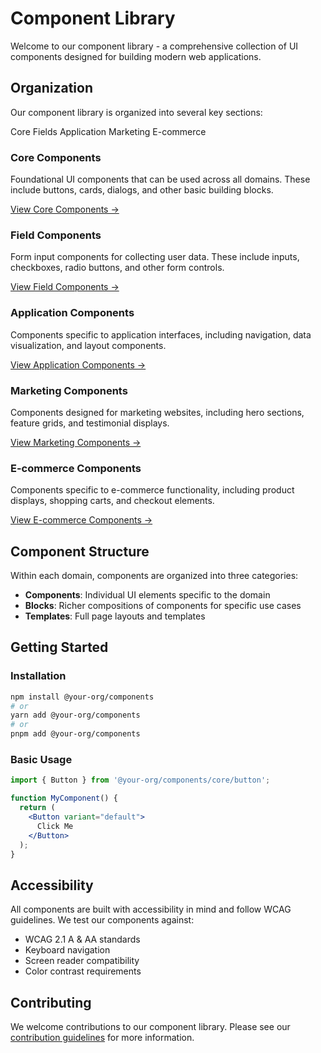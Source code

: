 
<Meta title="Introduction" />

# Component Library

Welcome to our component library - a comprehensive collection of UI components designed for building modern web applications.

## Organization

Our component library is organized into several key sections:

<Tabs defaultValue="core">
  <TabsList>
    <TabsTrigger value="core">Core</TabsTrigger>
    <TabsTrigger value="fields">Fields</TabsTrigger>
    <TabsTrigger value="application">Application</TabsTrigger>
    <TabsTrigger value="marketing">Marketing</TabsTrigger>
    <TabsTrigger value="ecommerce">E-commerce</TabsTrigger>
  </TabsList>
  
  <TabsContent value="core">
    <div className="p-4 border rounded-md mt-2">
      <h3 className="text-lg font-medium">Core Components</h3>
      <p className="mt-2">Foundational UI components that can be used across all domains. These include buttons, cards, dialogs, and other basic building blocks.</p>
      <a className="text-blue-500 hover:underline mt-4 inline-block" href="/?path=/docs/design-system-core-button--docs">View Core Components →</a>
    </div>
  </TabsContent>
  
  <TabsContent value="fields">
    <div className="p-4 border rounded-md mt-2">
      <h3 className="text-lg font-medium">Field Components</h3>
      <p className="mt-2">Form input components for collecting user data. These include inputs, checkboxes, radio buttons, and other form controls.</p>
      <a className="text-blue-500 hover:underline mt-4 inline-block" href="/?path=/docs/design-system-fields-input--docs">View Field Components →</a>
    </div>
  </TabsContent>
  
  <TabsContent value="application">
    <div className="p-4 border rounded-md mt-2">
      <h3 className="text-lg font-medium">Application Components</h3>
      <p className="mt-2">Components specific to application interfaces, including navigation, data visualization, and layout components.</p>
      <a className="text-blue-500 hover:underline mt-4 inline-block" href="/?path=/docs/design-system-application-components-sidebar--docs">View Application Components →</a>
    </div>
  </TabsContent>
  
  <TabsContent value="marketing">
    <div className="p-4 border rounded-md mt-2">
      <h3 className="text-lg font-medium">Marketing Components</h3>
      <p className="mt-2">Components designed for marketing websites, including hero sections, feature grids, and testimonial displays.</p>
      <a className="text-blue-500 hover:underline mt-4 inline-block" href="/?path=/docs/design-system-marketing-components--docs">View Marketing Components →</a>
    </div>
  </TabsContent>
  
  <TabsContent value="ecommerce">
    <div className="p-4 border rounded-md mt-2">
      <h3 className="text-lg font-medium">E-commerce Components</h3>
      <p className="mt-2">Components specific to e-commerce functionality, including product displays, shopping carts, and checkout elements.</p>
      <a className="text-blue-500 hover:underline mt-4 inline-block" href="/?path=/docs/design-system-ecommerce-components--docs">View E-commerce Components →</a>
    </div>
  </TabsContent>
</Tabs>

## Component Structure

Within each domain, components are organized into three categories:

- **Components**: Individual UI elements specific to the domain
- **Blocks**: Richer compositions of components for specific use cases
- **Templates**: Full page layouts and templates

## Getting Started

### Installation

```bash
npm install @your-org/components
# or
yarn add @your-org/components
# or
pnpm add @your-org/components
```

### Basic Usage

```jsx
import { Button } from '@your-org/components/core/button';

function MyComponent() {
  return (
    <Button variant="default">
      Click Me
    </Button>
  );
}
```

## Accessibility

All components are built with accessibility in mind and follow WCAG guidelines. We test our components against:

- WCAG 2.1 A & AA standards
- Keyboard navigation
- Screen reader compatibility
- Color contrast requirements

## Contributing

We welcome contributions to our component library. Please see our [contribution guidelines](https://github.com/your-org/components/blob/main/CONTRIBUTING.md) for more information. 